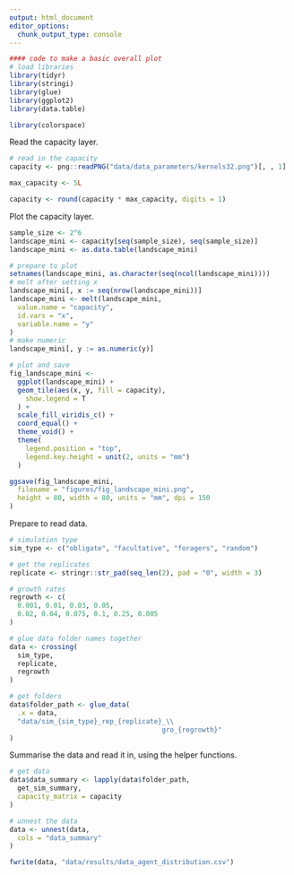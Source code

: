 ```yaml
---
output: html_document
editor_options: 
  chunk_output_type: console
---
```


```r
#### code to make a basic overall plot
# load libraries
library(tidyr)
library(stringi)
library(glue)
library(ggplot2)
library(data.table)

library(colorspace)
```

Read the capacity layer.

```r
# read in the capacity
capacity <- png::readPNG("data/data_parameters/kernels32.png")[, , 1]

max_capacity <- 5L

capacity <- round(capacity * max_capacity, digits = 1)
```

Plot the capacity layer.

```r
sample_size <- 2^6
landscape_mini <- capacity[seq(sample_size), seq(sample_size)]
landscape_mini <- as.data.table(landscape_mini)

# prepare to plot
setnames(landscape_mini, as.character(seq(ncol(landscape_mini))))
# melt after setting x
landscape_mini[, x := seq(nrow(landscape_mini))]
landscape_mini <- melt(landscape_mini,
  value.name = "capacity",
  id.vars = "x",
  variable.name = "y"
)
# make numeric
landscape_mini[, y := as.numeric(y)]
```

```r
# plot and save
fig_landscape_mini <-
  ggplot(landscape_mini) +
  geom_tile(aes(x, y, fill = capacity),
    show.legend = T
  ) +
  scale_fill_viridis_c() +
  coord_equal() +
  theme_void() +
  theme(
    legend.position = "top",
    legend.key.height = unit(2, units = "mm")
  )

ggsave(fig_landscape_mini,
  filename = "figures/fig_landscape_mini.png",
  height = 80, width = 80, units = "mm", dpi = 150
)
```


Prepare to read data.

```r
# simulation type
sim_type <- c("obligate", "facultative", "foragers", "random")

# get the replicates
replicate <- stringr::str_pad(seq_len(2), pad = "0", width = 3)

# growth rates
regrowth <- c(
  0.001, 0.01, 0.03, 0.05,
  0.02, 0.04, 0.075, 0.1, 0.25, 0.005
)

# glue data folder names together
data <- crossing(
  sim_type,
  replicate,
  regrowth
)

# get folders
data$folder_path <- glue_data(
  .x = data,
  "data/sim_{sim_type}_rep_{replicate}_\\
                                      gro_{regrowth}"
)
```

Summarise the data and read it in, using the helper functions.

```r
# get data
data$data_summary <- lapply(data$folder_path,
  get_sim_summary,
  capacity_matrix = capacity
)

# unnest the data
data <- unnest(data,
  cols = "data_summary"
)

fwrite(data, "data/results/data_agent_distribution.csv")
```
